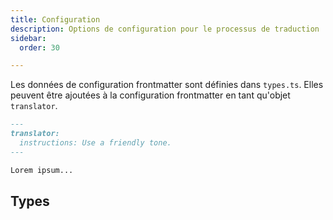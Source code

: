```yaml
---
title: Configuration
description: Options de configuration pour le processus de traduction
sidebar:
  order: 30

---
```



Les données de configuration frontmatter sont définies dans `types.ts`.
Elles peuvent être ajoutées à la configuration frontmatter en tant qu'objet `translator`.

```markdown
---
translator:
  instructions: Use a friendly tone.
---

Lorem ipsum...
```

## Types

<Code lang="ts" code={types} title="Types de configuration" />
